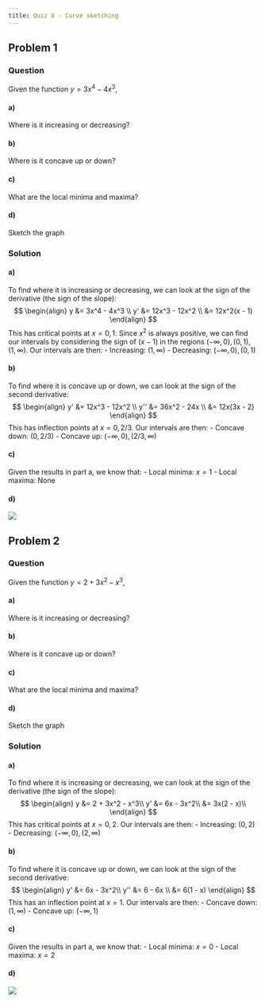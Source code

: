 ```yaml
---
title: Quiz 8 - Curve sketching
---
```


## Problem 1
### Question
Given the function $y = 3x^4 - 4x^3$,

#### a)
Where is it increasing or decreasing?

#### b)
Where is it concave up or down?

#### c)
What are the local minima and maxima?

#### d)
Sketch the graph

### Solution

#### a)
To find where it is increasing or decreasing, we can look at the sign of the derivative (the sign of the slope):
$$
\begin{align}
y &= 3x^4 - 4x^3 \\
y' &= 12x^3 - 12x^2 \\
&= 12x^2(x - 1)
\end{align}
$$
This has critical points at $x=0,1$.
Since $x^2$ is always positive, we can find our intervals by considering the sign of $(x-1)$ in the regions $(-\infty,0),(0,1),(1,\infty)$.
Our intervals are then:
- Increasing: $(1,\infty)$
- Decreasing: $(-\infty,0),(0,1)$

#### b)
To find where it is concave up or down, we can look at the sign of the second derivative:
$$
\begin{align}
y' &= 12x^3 - 12x^2 \\
y'' &= 36x^2 - 24x \\
&= 12x(3x - 2)
\end{align}
$$
This has inflection points at $x=0,2/3$.
Our intervals are then:
- Concave down: $(0,2/3)$
- Concave up: $(-\infty,0),(2/3,\infty)$

#### c)
Given the results in part a, we know that:
- Local minima: $x=1$
- Local maxima: None

#### d)

![](plots/quiz8_1d.png)

## Problem 2
### Question
Given the function $y = 2 + 3x^2 - x^3$,

#### a)
Where is it increasing or decreasing?

#### b)
Where is it concave up or down?

#### c)
What are the local minima and maxima?

#### d)
Sketch the graph

### Solution

#### a)
To find where it is increasing or decreasing, we can look at the sign of the derivative (the sign of the slope):
$$
\begin{align}
y &= 2 + 3x^2 - x^3\\
y' &= 6x - 3x^2\\
&= 3x(2 - x)\\
\end{align}
$$
This has critical points at $x=0,2$.
Our intervals are then:
- Increasing: $(0,2)$
- Decreasing: $(-\infty,0),(2,\infty)$

#### b)
To find where it is concave up or down, we can look at the sign of the second derivative:
$$
\begin{align}
y' &= 6x - 3x^2\\
y'' &= 6 - 6x \\
&= 6(1 - x)
\end{align}
$$
This has an inflection point at $x=1$.
Our intervals are then:
- Concave down: $(1,\infty)$
- Concave up: $(-\infty,1)$

#### c)
Given the results in part a, we know that:
- Local minima: $x=0$
- Local maxima: $x=2$

#### d)

![](plots/quiz8_2d.png)
